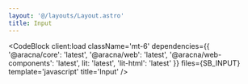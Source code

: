 ```yaml
---
layout: '@/layouts/Layout.astro'
title: Input
---
```



<InputComponentBlock client:load />

<CodeBlock
  client:load
  className='mt-6'
  dependencies={{
    '@aracna/core': 'latest',
    '@aracna/web': 'latest',
    '@aracna/web-components': 'latest',
    lit: 'latest',
    'lit-html': 'latest'
  }}
  files={SB_INPUT}
  template='javascript'
  title='Input'
/>
